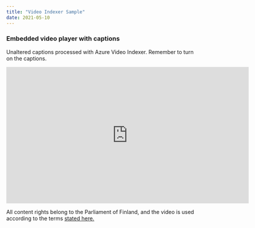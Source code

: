 ```yaml
---
title: "Video Indexer Sample"
date: 2021-05-10
---
```


### Embedded video player with captions
Unaltered captions processed with Azure Video Indexer. Remember to turn on the captions. 

<iframe width="640" height="360" src="https://www.videoindexer.ai/embed/player/a662da63-b4a5-4c6b-8e6f-f6e932c61779/b3a3be8242/?&locale=en&location=trial" frameborder="0" allowfullscreen></iframe>

All content rights belong to the Parliament of Finland, and the video is used according to the terms [stated here.](https://verkkolahetys.eduskunta.fi/fi/kayttoehdot/)